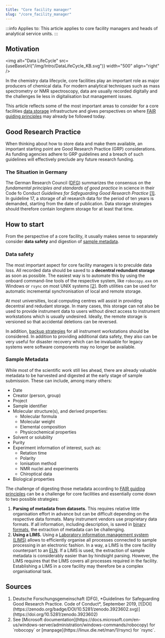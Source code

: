 ```yaml
---
title: "Core facility manager"
slug: "/core_facility_manager"
---
```



:::info Applies to:
This article applies to core facility managers and heads of analytical service units.
:::

## Motivation

<img
    alt="Data LifeCycle"
    src={useBaseUrl("/img/Intro/DataLifeCycle_KB.svg")}
    width="500"
    align="right"
/>

In the chemistry data lifecycle, core facilities play an important role as major producers of chemical data. For modern analytical techniques such as mass spectrometry or NMR spectroscopy, data are usually recorded digitally and the challenges lie less in digitalisation but management issues.

This article reflects some of the most important areas to consider for a core facilities [data storage](/docs/data_storage/) infrastructure and gives perspectives on where [FAIR guiding principles](/docs/fair/) may already be followed today.

## Good Research Practice

When thinking about how to store data and make them available, an important starting point are Good Research Practice (GRP) considerations. As funding agencies adhere to GRP guidelines and a breach of such guidelines will effectively preclude any future research funding.

### The Situation in Germany

The German Research Council ([DFG](https://www.dfg.de)) summarizes the consensus on the _fundamental principles and standards of good practice_ in science in their Code fo Conduct _Guidelines for Safeguarding Good Research Practice_ [\[1\]](#dfg_code). In guideline 17, a storage of all research data for the period of ten years is demanded, starting from the date of publication. Data storage strategies should therefore contain longterm storage for at least that time.

## How to start

From the perspective of a core facility, it usually makes sense to separately consider **data safety** and digestion of [sample metadata](/docs/metadata/).

### Data safety

The most important aspect for core facility managers is to preculde data loss. All recorded data should be saved to a **decentral redundant storage** as soon as possible. The easiest way is to automate this by using the onboard command-line tools of the respective system, like `robocopy.exe` on Windows or `rsync` on most UNIX systems [\[2\]](#sync). Both utilities can be used for automatic incremental synchronisation of local and remote storage.

At most universities, local computing centres will assist in providing decentral and redudant storage. In many cases, this storage can not also be used to provide instrument data to users without direct access to instrument workstations which is usually undesired. Ideally, the remote storage is versioned so that accidental deletions can be reversed.

In addition, [backup strategies](/docs/data_storage/) for all instrument workstations should be considered. In addition to providing additional data safety, they also can be very useful for disaster recovery which can be invaluable for legacy systems were software components may no longer be available.

### Sample Metadata

While most of the scientific work still lies ahead, there are already valuable metadata to be harvested and digested at the early stage of sample submission. These can include, among many others:

-   Date
-   Creator (person, group)
-   Project
-   Sample identifier
-   Molecular structure(s), and derived properties:
    -   Molecular formula
    -   Molecular weight
    -   Elemental composition
    -   Physicochemical properties
-   Solvent or solubility
-   Purity
-   Experiment information of interest, such as:
    -   Retation time
    -   Polarity
    -   Ionisation method
    -   NMR nuclei and experiments
    -   Chiroptical data
-   Biological properties

The challenge of digesting those metadata according to [FAIR guiding principles](/docs/fair/) can be a challenge for core facilities and essentially come down to two possible strategies:

1. **Parsing of metadata from datasets.** This requires relative little organisation effort in advance but can be difficult depending on the respective data formats. Many instrument vendors use proprietary data formats. If all information, including description, is saved in [binary formats](https://en.wikipedia.org/wiki/Binary_file), the extraction of metadata can be challenging.
1. **Using a LIMS.** Using a [Laboratory information management system (LIMS)](https://en.wikipedia.org/wiki/Laboratory_information_management_system) allows to efficiently organise all processes connected to sample processing in an electronic fashion. In a way, a LIMS is the core facility counterpart to an [ELN](/docs/eln). If a LIMS is used, the extraction of sample metadata is considerably easier than by hindsight parsing. However, the LIMS requires that the LIMS covers all processes required in the facility. Establishing a LIMS in a core facility may therefore be a complex organisational task.

## Sources

1. <span id="dfg_code" />
   Deutsche Forschungsgemeinschaft (DFG), *Guidelines for Safeguarding Good Research
   Practice. Code of Conduct*, September 2019, [![DOI](https://zenodo.org/badge/DOI/10.5281/zenodo.3923602.svg)](https://doi.org/10.5281/zenodo.3923602)

2. <span id="sync" />
   See [Microsoft documentation](https://docs.microsoft.com/en-us/windows-server/administration/windows-commands/robocopy)
   for `robocopy` or [manpage](https://linux.die.net/man/1/rsync) for `rsync`.
